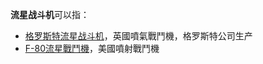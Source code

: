'''流星战斗机'''可以指：

*[[格罗斯特流星战斗机|格罗斯特流星战斗机]]，英國噴氣戰鬥機，格罗斯特公司生产
*[[F-80流星戰鬥機|F-80流星戰鬥機]]，美國噴射戰鬥機

{{Disambig|Cat=五字消歧义}}